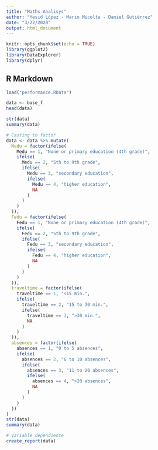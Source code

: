 ```yaml
---
title: "Maths Analisys"
author: "Yesid López - Mario Micolta - Daniel Gutiérrez"
date: "3/22/2020"
output: html_document
---
```


```r
knitr::opts_chunk$set(echo = TRUE)
library(ggplot2)
library(DataExplorer)
library(dplyr)
```

## R Markdown

```r
load("performance.RData")

data <- base_f
head(data)

str(data)
summary(data)

# Casting to factor
data <- data %>% mutate(
  Medu = factor(ifelse(
    Medu == 1, "None or primary education (4th grade)",
    ifelse(
      Medu == 2, "5th to 9th grade",
      ifelse(
        Medu == 3, "secondary education",
        ifelse(
          Medu == 4, "higher education",
          NA
        )
      )
    )
  )),
  Fedu = factor(ifelse(
    Fedu == 1, "None or primary education (4th grade)",
    ifelse(
      Fedu == 2, "5th to 9th grade",
      ifelse(
        Fedu == 3, "secondary education",
        ifelse(
          Fedu == 4, "higher education",
          NA
        )
      )
    )
  )),
  traveltime = factor(ifelse(
    traveltime == 1, "<15 min.",
    ifelse(
      traveltime == 2, "15 to 30 min.",
      ifelse(
        traveltime == 3, ">30 min.",
        NA
      )
    )
  )),
  absences = factor(ifelse(
    absences == 1, "0 to 5 absences",
    ifelse(
      absences == 2, "6 to 10 absences",
      ifelse(
        absences == 3, "11 to 20 absences",
        ifelse(
          absences == 4, ">20 absences",
          NA
        )
      )
    )
  ))
)
str(data)
summary(data)

# Variable dependiente
create_report(data)
```

